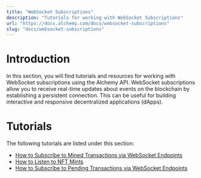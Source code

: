 ```yaml
---
title: "WebSocket Subscriptions"
description: "Tutorials for working with WebSocket Subscriptions"
url: "https://docs.alchemy.com/docs/websocket-subscriptions"
slug: "docs/websocket-subscriptions"
---
```


# Introduction

In this section, you will find tutorials and resources for working with WebSocket subscriptions using the Alchemy API. WebSocket subscriptions allow you to receive real-time updates about events on the blockchain by establishing a persistent connection. This can be useful for building interactive and responsive decentralized applications (dApps).

# Tutorials

The following tutorials are listed under this section:

* [How to Subscribe to Mined Transactions via WebSocket Endpoints](/docs/how-to-subscribe-to-pending-transactions-via-websocket-endpoints)
* [How to Listen to NFT Mints](/docs/how-to-listen-to-nft-mints)
* [How to Subscribe to Pending Transactions via WebSocket Endpoints](/docs/how-to-subscribe-to-transactions-via-websocket-endpoints)
